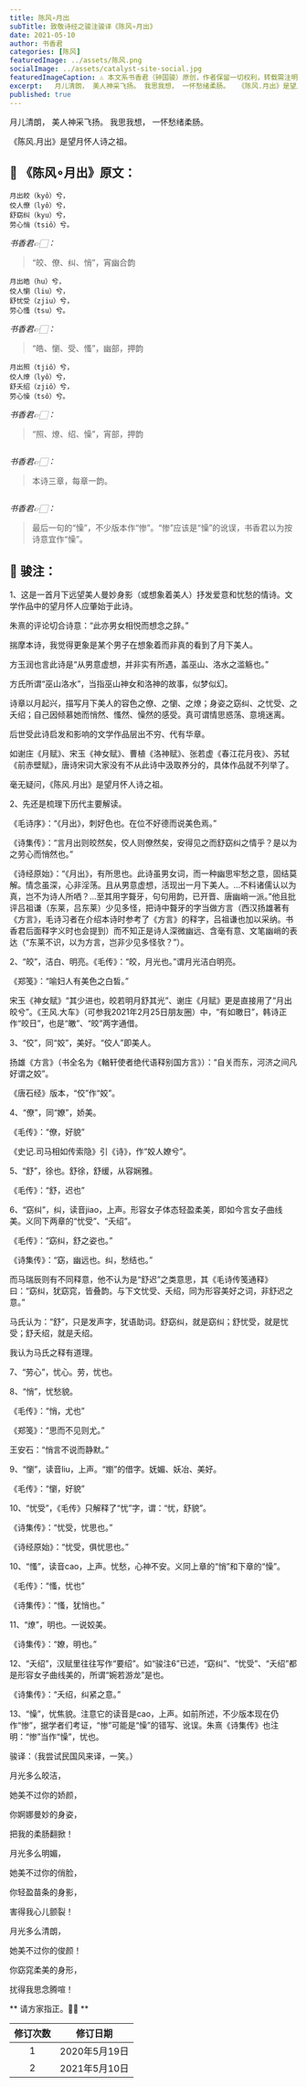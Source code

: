 ```yaml
---
title: 陈风∘月出
subTitle: 致敬诗经之骏注骏译《陈风∘月出》
date: 2021-05-10
author: 书香君
categories: [陈风]
featuredImage: ../assets/陈风.png
socialImage: ../assets/catalyst-site-social.jpg
featuredImageCaption: ⚠️️ 本文系书香君（钟国骏）原创，作者保留一切权利，转载需注明出处。
excerpt:   月儿清朗， 美人神采飞扬。 我思我想， 一怀愁绪柔肠。  《陈风.月出》是望月怀人诗之祖。  
published: true
---
```



月儿清朗，
美人神采飞扬。
我思我想，
一怀愁绪柔肠。

《陈风.月出》是望月怀人诗之祖。



## 🌼 《陈风∘月出》原文：

```
月出皎（kyô）兮，
佼人僚（lyô）兮，
舒窈纠（kyu）兮，
劳心悄（tsiô）兮。
```

*书香君👉🏻：*

> “皎、僚、纠、悄”，宵幽合韵

```
月出皓（hu）兮，
佼人懰（liu）兮，
舒忧受（zjiu）兮，
劳心慅（tsu）兮。
```

*书香君👉🏻：*

> “皓、懰、受、慅”，幽部，押韵

```
月出照（tjiô）兮，
佼人燎（lyô）兮，
舒夭绍（zjiô）兮，
劳心懆（tsô）兮。
```

*书香君👉🏻：*

> “照、燎、绍、懆”，宵部，押韵

```
```

*书香君👉🏻：*

> 本诗三章，每章一韵。

```
```

*书香君👉🏻：*

> 最后一句的“懆”，不少版本作“惨”。“惨”应该是“懆”的讹误，书香君以为按诗意宜作“懆”。


## 🍁️ 骏注：

1、这是一首月下远望美人曼妙身影（或想象着美人）抒发爱意和忧愁的情诗。文学作品中的望月怀人应肇始于此诗。

朱熹的评论切合诗意：“此亦男女相悦而想念之辞。”

揣摩本诗，我觉得更象是某个男子在想象着而非真的看到了月下美人。

方玉润也言此诗是“从男意虚想，并非实有所遇，盖巫山、洛水之滥觞也。”

方氏所谓“巫山洛水”，当指巫山神女和洛神的故事，似梦似幻。

诗章以月起兴，描写月下美人的容色之僚、之懰、之燎；身姿之窈纠、之忧受、之夭绍；自己因倾慕她而悄然、慅然、懆然的感受。真可谓情思惑荡、意境迷离。

后世受此诗启发和影响的文学作品层出不穷、代有华章。

如谢庄《月赋》、宋玉《神女赋》、曹植《洛神赋》、张若虚《春江花月夜》、苏轼《前赤壁赋》，唐诗宋词大家没有不从此诗中汲取养分的，具体作品就不列举了。

毫无疑问，《陈风.月出》是望月怀人诗之祖。

2、先还是梳理下历代主要解读。

《毛诗序》：“《月出》，刺好色也。在位不好德而说美色焉。”

《诗集传》：“言月出则皎然矣，佼人则僚然矣，安得见之而舒窈纠之情乎？是以为之劳心而悄然也。”

《诗经原始》：“《月出》，有所思也。此诗虽男女词，而一种幽思牢愁之意，固结莫解。情念虽深，心非淫荡。且从男意虚想，活现出一月下美人。…不料诸儒认以为真，岂不为诗人所哂？…至其用字聱牙，句句用韵，已开晋、唐幽峭一派。”他且批评吕祖谦（东莱，吕东莱）少见多怪，把诗中聱牙的字当做方言（西汉扬雄著有《方言》，毛诗习者在介绍本诗时参考了《方言》的释字，吕祖谦也加以采纳。书香君后面释字义时也会提到）而不知正是诗人深微幽远、含毫有意、文笔幽峭的表达（“东莱不识，以为方言，岂非少见多怪欤？”）。

2、“皎”，洁白、明亮。《毛传》：“皎，月光也。”谓月光洁白明亮。

《郑笺》：“喻妇人有美色之白皙。”

宋玉《神女赋》“其少进也，皎若明月舒其光”、谢庄《月赋》更是直接用了“月出皎兮”。《王风.大车》（可参我2021年2月25日朋友圈）中，“有如皦日”，韩诗正作“皎日”，也是“皦”、“皎”两字通借。

3、“佼”，同“姣”，美好。“佼人”即美人。

扬雄《方言》（书全名为《輶轩使者绝代语释别国方言》）：“自关而东，河济之间凡好谓之姣”。

《唐石经》版本，“佼”作“姣”。

4、“僚”，同“嫽”，娇美。

《毛传》：“僚，好貌”

《史记.司马相如传索隐》引《诗》，作“姣人嫽兮”。

5、“舒”，徐也。舒徐，舒缓，从容娴雅。

《毛传》：“舒，迟也”

6、“窈纠”，纠，读音jiao，上声。形容女子体态轻盈柔美，即如今言女子曲线美。义同下两章的“忧受”、“夭绍”。

《毛传》：“窈纠，舒之姿也。”

《诗集传》：“窈，幽远也。纠，愁结也。”

而马瑞辰则有不同释意，他不认为是“舒迟”之类意思，其《毛诗传笺通释》曰：“窈纠，犹窈窕，皆叠韵。与下文忧受、夭绍，同为形容美好之词，非舒迟之意。”

马氏认为：“舒”，只是发声字，犹语助词。舒窈纠，就是窈纠；舒忧受，就是忧受；舒夭绍，就是夭绍。

我认为马氏之释有道理。

7、“劳心”，忧心。劳，忧也。

8、“悄”，忧愁貌。

《毛传》：“悄，尤也”

《郑笺》：“思而不见则尤。”

王安石：“悄言不说而静默。”

9、“懰”，读音liu，上声。“嬼”的借字。妩媚、妖冶、美好。

《毛传》：“懰，好貌”

10、“忧受”，《毛传》只解释了“忧”字，谓：“忧，舒貌”。

《诗集传》：“忧受，忧思也。”

《诗经原始》：“忧受，俱忧思也。”

10、“慅”，读音cao，上声。忧愁，心神不安。义同上章的“悄”和下章的“懆”。

《毛传》：“慅，忧也”

《诗集传》：“慅，犹悄也。”

11、“燎”，明也。一说姣美。

《诗集传》：“嫽，明也。”

12、“夭绍”，汉赋里往往写作“要绍”。如“骏注6”已述，“窈纠”、“忧受”、“夭绍”都是形容女子曲线美的，所谓“婉若游龙”是也。

《诗集传》：“夭绍，纠紧之意。”

13、“懆”，忧焦貌。注意它的读音是cao，上声。如前所述，不少版本现在仍作“惨”，据学者们考证，“惨”可能是“懆”的错写、讹误。朱熹《诗集传》也注明：“惨”当作“懆”，忧也。

骏译：（我尝试民国风来译，一笑。）

月光多么皎洁，

她美不过你的娇颜，

你婀娜曼妙的身姿，

把我的柔肠翻掀！

月光多么明媚，

她美不过你的俏脸，

你轻盈苗条的身影，

害得我心儿颤裂！

月光多么清朗，

她美不过你的俊颜！

你窈窕柔美的身形，

扰得我思念腾喧！

** 请方家指正。🙏🏻 **

| 修订次数      | 修订日期 |
|   :----: |    :----:   |
|  1   | 2020年5月19日       |
|  2   | 2021年5月10日       |

